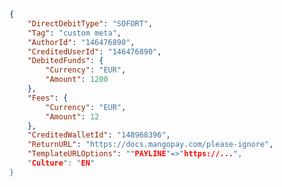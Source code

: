 ```json REST  
{
    "DirectDebitType": "SOFORT",
    "Tag": "custom meta",
    "AuthorId": "146476890",
    "CreditedUserId": "146476890",
    "DebitedFunds": {
        "Currency": "EUR",
        "Amount": 1200
    },
    "Fees": {
        "Currency": "EUR",
        "Amount": 12
    },
    "CreditedWalletId": "148968396",
    "ReturnURL": "https://docs.mangopay.com/please-ignore",
    "TemplateURLOptions": ""PAYLINE"=>"https://...",
    "Culture": "EN"
}
  
```